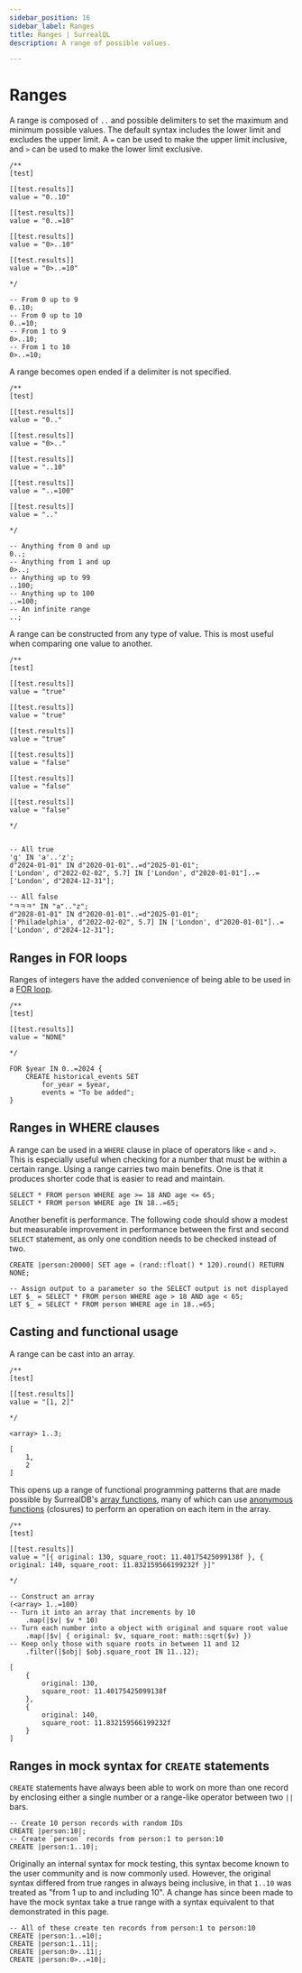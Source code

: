 ```yaml
---
sidebar_position: 16
sidebar_label: Ranges
title: Ranges | SurrealQL
description: A range of possible values.

---
```



# Ranges

<Since v="v2.0.0" />

A range is composed of `..` and possible delimiters to set the maximum and minimum possible values. The default syntax includes the lower limit and excludes the upper limit. A `=` can be used to make the upper limit inclusive, and `>` can be used to make the lower limit exclusive.

```surql
/**
[test]

[[test.results]]
value = "0..10"

[[test.results]]
value = "0..=10"

[[test.results]]
value = "0>..10"

[[test.results]]
value = "0>..=10"

*/

-- From 0 up to 9
0..10;
-- From 0 up to 10
0..=10;
-- From 1 to 9
0>..10;
-- From 1 to 10
0>..=10;
```

A range becomes open ended if a delimiter is not specified.

```surql
/**
[test]

[[test.results]]
value = "0.."

[[test.results]]
value = "0>.."

[[test.results]]
value = "..10"

[[test.results]]
value = "..=100"

[[test.results]]
value = ".."

*/

-- Anything from 0 and up
0..;
-- Anything from 1 and up
0>..;
-- Anything up to 99
..100;
-- Anything up to 100
..=100;
-- An infinite range
..;
```

A range can be constructed from any type of value. This is most useful when comparing one value to another.

```surql
/**
[test]

[[test.results]]
value = "true"

[[test.results]]
value = "true"

[[test.results]]
value = "true"

[[test.results]]
value = "false"

[[test.results]]
value = "false"

[[test.results]]
value = "false"

*/


-- All true
'g' IN 'a'..'z';
d"2024-01-01" IN d"2020-01-01"..=d"2025-01-01";
['London', d"2022-02-02", 5.7] IN ['London', d"2020-01-01"]..=['London', d"2024-12-31"];

-- All false
"ㅋㅋㅋ" IN "a".."z";
d"2028-01-01" IN d"2020-01-01"..=d"2025-01-01";
['Philadelphia', d"2022-02-02", 5.7] IN ['London', d"2020-01-01"]..=['London', d"2024-12-31"];
```

## Ranges in FOR loops

Ranges of integers have the added convenience of being able to be used in a [FOR loop](/docs/surrealql/statements/for).

```surql
/**
[test]

[[test.results]]
value = "NONE"

*/

FOR $year IN 0..=2024 {
    CREATE historical_events SET
        for_year = $year,
        events = "To be added";
}
```

## Ranges in WHERE clauses

A range can be used in a `WHERE` clause in place of operators like `<` and `>`. This is especially useful when checking for a number that must be within a certain range. Using a range carries two main benefits. One is that it produces shorter code that is easier to read and maintain.

```surql
SELECT * FROM person WHERE age >= 18 AND age <= 65;
SELECT * FROM person WHERE age IN 18..=65;
```

Another benefit is performance. The following code should show a modest but measurable improvement in performance between the first and second `SELECT` statement, as only one condition needs to be checked instead of two.

```surql
CREATE |person:20000| SET age = (rand::float() * 120).round() RETURN NONE;

-- Assign output to a parameter so the SELECT output is not displayed
LET $_ = SELECT * FROM person WHERE age > 18 AND age < 65;
LET $_ = SELECT * FROM person WHERE age in 18..=65;
```

## Casting and functional usage

A range can be cast into an array.

```surql
/**
[test]

[[test.results]]
value = "[1, 2]"

*/

<array> 1..3;
```

```surql title="Output"
[
	1,
	2
]
```

This opens up a range of functional programming patterns that are made possible by SurrealDB's [array functions](/docs/surrealql/functions/database/array), many of which can use [anonymous functions](/docs/surrealql/datamodel/closures) (closures) to perform an operation on each item in the array.

```surql
/**
[test]

[[test.results]]
value = "[{ original: 130, square_root: 11.40175425099138f }, { original: 140, square_root: 11.832159566199232f }]"

*/

-- Construct an array
(<array> 1..=100)
-- Turn it into an array that increments by 10
    .map(|$v| $v * 10)
-- Turn each number into a object with original and square root value
    .map(|$v| { original: $v, square_root: math::sqrt($v) })
-- Keep only those with square roots in between 11 and 12
    .filter(|$obj| $obj.square_root IN 11..12);
```

```surql title="Output"
[
	{
		original: 130,
		square_root: 11.40175425099138f
	},
	{
		original: 140,
		square_root: 11.832159566199232f
	}
]
```

## Ranges in mock syntax for `CREATE` statements

<Since v="v3.0.0-alpha.11" />

`CREATE` statements have always been able to work on more than one record by enclosing either a single number or a range-like operator between two `||` bars.

```surql title="Before 3.0.0"
-- Create 10 person records with random IDs
CREATE |person:10|;
-- Create `person` records from person:1 to person:10
CREATE |person:1..10|;
```

Originally an internal syntax for mock testing, this syntax become known to the user community and is now commonly used. However, the original syntax differed from true ranges in always being inclusive, in that `1..10` was treated as "from 1 up to and including 10". A change has since been made to have the mock syntax take a true range with a syntax equivalent to that demonstrated in this page.

```surql title="Since 3.0.0"
-- All of these create ten records from person:1 to person:10
CREATE |person:1..=10|;
CREATE |person:1..11|;
CREATE |person:0>..11|;
CREATE |person:0>..=10|;
```